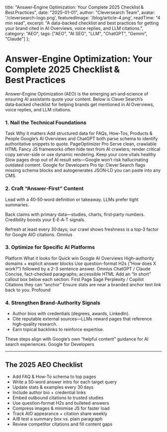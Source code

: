 
  title: "Answer‑Engine Optimization: Your Complete 2025 Checklist & Best Practices",
  date: "2025-01-01",
  author: "Cleversearch Team",
  avatar: '/cleversearch-logo.png',
  featuredImage: '/blog/article-4.png',
  readTime: "4 min read",
  excerpt: "A data-backed checklist and best practices for getting your brand cited in AI Overviews, voice replies, and LLM citations.",
  category: "AEO",
  tags: ["AEO", "AI SEO", "LLM", "ChatGPT", "Gemini", "Claude"]
};

# Answer‑Engine Optimization: Your Complete 2025 Checklist & Best Practices

Answer‑Engine Optimization (AEO) is the emerging art‑and‑science of ensuring AI assistants quote your content. Below is Clever Search’s data‑backed checklist for helping brands get mentioned in AI Overviews, voice replies, and LLM citations.

### 1. Nail the Technical Foundations

<BlogTable>
  <BlogThead>
    <BlogTr>
      <BlogTh>Task</BlogTh>
      <BlogTh>Why it matters</BlogTh>
    </BlogTr>
  </BlogThead>
  <BlogTbody>
    <BlogTr>
      <BlogTd>Add structured data for FAQs, How-Tos, Products & People</BlogTd>
      <BlogTd>Google’s AI Overviews and ChatGPT both parse schema to identify authoritative snippets to quote. PageOptimizer Pro</BlogTd>
    </BlogTr>
    <BlogTr>
      <BlogTd>Serve clean, crawlable HTML</BlogTd>
      <BlogTd>Fancy JS frameworks often hide text from AI crawlers; render critical copy server-side or use dynamic rendering.</BlogTd>
    </BlogTr>
    <BlogTr>
      <BlogTd>Keep your core vitals healthy</BlogTd>
      <BlogTd>Slow pages drop out of AI result sets—Google won’t risk hallucinating outdated content. Google for Developers</BlogTd>
    </BlogTr>
  </BlogTbody>
</BlogTable>

<Callout type="info">
Pro tip: Clever Search flags missing schema blocks and autogenerates JSON‑LD you can paste into any CMS.
</Callout>

### 2. Craft “Answer‑First” Content

Lead with a 40‑50‑word definition or takeaway. LLMs prefer tight summaries.

Back claims with primary data—studies, charts, first‑party numbers. Credibility boosts your E‑E‑A‑T signals.

Refresh at least every 30 days; our crawl shows freshness is a top‑3 factor for Google AIO citations. Omnius

### 3. Optimize for Specific AI Platforms

<BlogTable>
  <BlogThead>
    <BlogTr>
      <BlogTh>Platform</BlogTh>
      <BlogTh>What it looks for</BlogTh>
      <BlogTh>Quick win</BlogTh>
    </BlogTr>
  </BlogThead>
  <BlogTbody>
    <BlogTr>
      <BlogTd>Google AI Overviews</BlogTd>
      <BlogTd>High-authority domains + explicit answer blocks</BlogTd>
      <BlogTd>Use question-format H2s (“How does X work?”) followed by a 2-3 sentence answer. Omnius</BlogTd>
    </BlogTr>
    <BlogTr>
      <BlogTd>ChatGPT / Claude</BlogTd>
      <BlogTd>Concise, fact-checked paragraphs; accessible HTML</BlogTd>
      <BlogTd>Add an “In short” callout box below each section. First Page Sage</BlogTd>
    </BlogTr>
    <BlogTr>
      <BlogTd>Perplexity / Copilot</BlogTd>
      <BlogTd>Citations they can “anchor”</BlogTd>
      <BlogTd>Ensure stats are near a branded anchor text link back to you. Profound</BlogTd>
    </BlogTr>
  </BlogTbody>
</BlogTable>

### 4. Strengthen Brand‑Authority Signals

- Author bios with credentials (degrees, awards, LinkedIn).
- Cite reputable external sources—LLMs reward pages that reference high‑quality research.
- Earn topical backlinks to reinforce expertise.

These steps align with Google’s own “helpful content” guidance for AI search experiences. Google for Developers

---

## The 2025 AEO Checklist

- Add FAQ & How‑To schema to top pages
- Write a 50‑word answer intro for each target query
- Update stats & examples every 30 days
- Include author bio + credential links
- Embed outbound citations to trusted studies
- Use question‑format H2s and bulleted answers
- Compress images & minimise JS for faster load
- Track AIO appearance + citation share weekly
- A/B test a summary box vs. plain paragraph
- Review competitor citations and fill content gaps